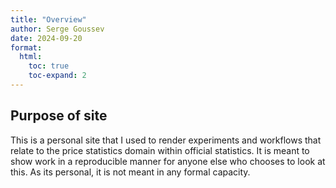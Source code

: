 ```yaml
---
title: "Overview"
author: Serge Goussev
date: 2024-09-20
format:
  html:
    toc: true
    toc-expand: 2
---
```


## Purpose of site

This is a personal site that I used to render experiments and workflows that relate to the price statistics domain within official statistics. It is meant to show work in a reproducible manner for anyone else who chooses to look at this. As its personal, it is not meant in any formal capacity. 